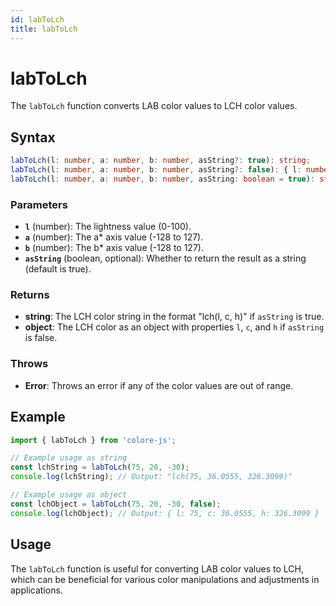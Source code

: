 ```yaml
---
id: labToLch
title: labToLch
---
```


# labToLch

The `labToLch` function converts LAB color values to LCH color values.

## Syntax

```typescript
labToLch(l: number, a: number, b: number, asString?: true): string;
labToLch(l: number, a: number, b: number, asString?: false): { l: number; c: number; h: number };
labToLch(l: number, a: number, b: number, asString: boolean = true): string | { l: number; c: number; h: number };
```

### Parameters

- **`l`** (number): The lightness value (0-100).
- **`a`** (number): The a* axis value (-128 to 127).
- **`b`** (number): The b* axis value (-128 to 127).
- **`asString`** (boolean, optional): Whether to return the result as a string (default is true).

### Returns

- **string**: The LCH color string in the format "lch(l, c, h)" if `asString` is true.
- **object**: The LCH color as an object with properties `l`, `c`, and `h` if `asString` is false.

### Throws

- **Error**: Throws an error if any of the color values are out of range.

## Example

```typescript
import { labToLch } from 'colore-js';

// Example usage as string
const lchString = labToLch(75, 20, -30);
console.log(lchString); // Output: "lch(75, 36.0555, 326.3099)"

// Example usage as object
const lchObject = labToLch(75, 20, -30, false);
console.log(lchObject); // Output: { l: 75, c: 36.0555, h: 326.3099 }
```

## Usage

The `labToLch` function is useful for converting LAB color values to LCH, which can be beneficial for various color manipulations and adjustments in applications.
